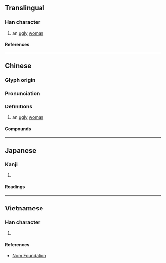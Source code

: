 {{character info}}
==Translingual==

===Han character===
{{Han char|rn=38|rad=女|as=10|sn=13|four=47436|canj=VUMI|ids=⿰女蚩}}

# an [[ugly]] [[woman]]

====References====
{{Han ref|kx=0268.110|dkj=06579|dj=0535.330|hdz=21074.100|uh=5AB8}}

----

==Chinese==
{{zh-forms}}

===Glyph origin===
{{Han etym}}

===Pronunciation===
{{zh-pron
|m=chī
|c=ci1
|mn=chhi
|mc=y
|oc=y
|cat=n
}}

===Definitions===
{{zh-hanzi}}

# an [[ugly]] [[woman]]

====Compounds====
{{zh-der|妍媸}}

----

==Japanese==

===Kanji===
{{ja-kanji|grade=|rs=女10}}

# {{rfdef|ja|sort=女10}}

====Readings====
{{ja-readings
|on=し
|kun=あなどる, おろか, みにくい, みだる
}}

----

==Vietnamese==

===Han character===
{{vi-readings|rs=女10|reading=[[sầy]], [[xuy]], [[si]]}}

# {{rfdef|vi|sort=女10}}

====References====
* [http://nomfoundation.org/common/nom_details.php?codepoint=5ab8 Nom Foundation]